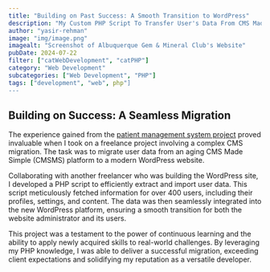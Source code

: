 ```yaml
---
title: "Building on Past Success: A Smooth Transition to WordPress"
description: "My Custom PHP Script To Transfer User's Data From CMS Made Simple To WordPress/MemeberPress"
author: "yasir-rehman"
image: "img/image.png"
imagealt: "Screenshot of Albuquerque Gem & Mineral Club's Website"
pubDate: 2024-07-22
filter: ["catWebDevelopment", "catPHP"]
category: "Web Development"
subcategories: ["Web Development", "PHP"]
tags: ["development", "web", php"]
---
```


## Building on Success: A Seamless Migration

The experience gained from the [patient management system project](/portfolio/opg/) proved invaluable when I took on a freelance project involving a complex CMS migration. The task was to migrate user data from an aging CMS Made Simple (CMSMS) platform to a modern WordPress website.

Collaborating with another freelancer who was building the WordPress site, I developed a PHP script to efficiently extract and import user data. This script meticulously fetched information for over 400 users, including their profiles, settings, and content. The data was then seamlessly integrated into the new WordPress platform, ensuring a smooth transition for both the website administrator and its users.

This project was a testament to the power of continuous learning and the ability to apply newly acquired skills to real-world challenges. By leveraging my PHP knowledge, I was able to deliver a successful migration, exceeding client expectations and solidifying my reputation as a versatile developer.